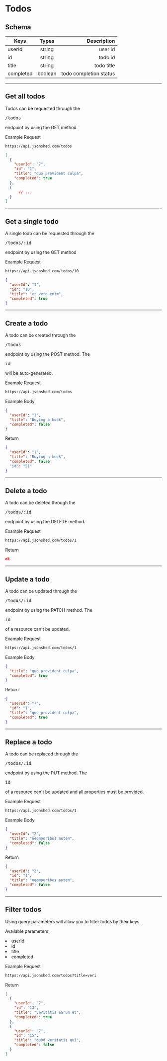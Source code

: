 
<h1 id="todos">Todos</h1>

<Paragraph size={6} />

<h2 id="todos-schema">Schema</h2>

<Paragraph />

| Keys          | Types         | Description                                                                     |
| --------------|:-------------:| -------------------------------------------------------------------------------:|
| userId        | string        | user id                                                                         |
| id            | string        | todo id                                                                         |
| title         | string        | todo title                                                                      |
| completed     | boolean       | todo completion status                                                          |

<Paragraph size={6} />

---

<Paragraph size={6} />

<h2 id="get-all-todos">Get all todos</h2>

<Paragraph />

Todos can be requested through the <Pre>/todos</Pre> endpoint by using the GET method

<ExampleTitle>

Example Request

</ExampleTitle>

<Example>

```bash
https://api.jsonshed.com/todos
```

</Example>

<Paragraph />

<Example>

```json
[
  {
    "userId": "7",
    "id": "1",
    "title": "quo provident culpa",
    "completed": true
  },
  {
      // ...
  }
]
```

</Example>

<Paragraph size={6} />

---

<Paragraph size={6} />

<h2 id="get-single-todo">Get a single todo</h2>

<Paragraph />

A single todo can be requested through the <Pre>/todos/:id</Pre> endpoint by using the GET method

<ExampleTitle>

Example Request

</ExampleTitle>

<Example>

```bash
https://api.jsonshed.com/todos/10
```

</Example>

<Paragraph />

<Example>

```json
{
  "userId": "1",
  "id": "10",
  "title": "et vero enim",
  "completed": true
}
```

</Example>

<Paragraph size={6} />

---

<Paragraph size={6} />

<h2 id="create-todo">Create a todo</h2>

<Paragraph />

A todo can be created through the <Pre>/todos</Pre> endpoint by using the POST method. The <Pre>id</Pre> will be auto-generated.

<ExampleTitle>

Example Request

</ExampleTitle>

<Example>

```bash
https://api.jsonshed.com/todos
```

</Example>

<ExampleTitle>

Example Body

</ExampleTitle>

<Example>

```json
{  
  "userId": "1",
  "title": "Buying a book",
  "completed": false
}
```

</Example>

<Paragraph />

<ExampleTitle>

Return

</ExampleTitle>

<Example>

```json
{
  "userId": "1",
  "title": "Buying a book",
  "completed": false
  "id": "51"
}
```

</Example>

<Paragraph size={6} />

---

<Paragraph size={6} />

<h2 id="delete-todo">Delete a todo</h2>

<Paragraph />

A todo can be deleted through the <Pre>/todos/:id</Pre> endpoint by using the DELETE method.

<ExampleTitle>

Example Request

</ExampleTitle>

<Example>

```bash
https://api.jsonshed.com/todos/1
```

</Example>

<Paragraph />

<ExampleTitle>

Return

</ExampleTitle>

<Example>

```json
ok
```

</Example>

<Paragraph size={6} />

---

<Paragraph size={6} />

<h2 id="update-todo">Update a todo</h2>

<Paragraph />

A todo can be updated through the <Pre>/todos/:id</Pre> endpoint by using the PATCH method. The <Pre>id</Pre> of a resource can't be updated.

<ExampleTitle>

Example Request

</ExampleTitle>

<Example>

```bash
https://api.jsonshed.com/todos/1
```

</Example>

<ExampleTitle>

Example Body

</ExampleTitle>

<Example>

```json
{
  "title": "quo provident culpa",
  "completed": true
}
```

</Example>

<Paragraph />

<ExampleTitle>

Return

</ExampleTitle>

<Example>

```json
{
  "userId": "7",
  "id": "1",
  "title": "quo provident culpa",
  "completed": true
}
```

</Example>

<Paragraph size={6} />

---

<Paragraph size={6} />

<h2 id="replace-todo">Replace a todo</h2>

<Paragraph />

A todo can be replaced through the <Pre>/todos/:id</Pre> endpoint by using the PUT method. The <Pre>id</Pre> of a resource can't be updated and all properties must be provided.

<ExampleTitle>

Example Request

</ExampleTitle>

<Example>

```bash
https://api.jsonshed.com/todos/1
```

</Example>

<ExampleTitle>

Example Body

</ExampleTitle>

<Example>

```json
{
  "userId": "2",
  "title": "neqmporibus autem",
  "completed": false
}
```

</Example>

<Paragraph />

<ExampleTitle>

Return

</ExampleTitle>

<Example>

```json
{
  "userId": "2",
  "id": "1",
  "title": "neqmporibus autem",
  "completed": false
}
```

</Example>

<Paragraph size={6} />

---

<Paragraph size={6} />

<h2 id="filter-todos">Filter todos</h2>

<Paragraph />

Using query parameters will allow you to filter todos by their keys.

<Paragraph />

Available parameters:

<Li>userId</Li>
<Li>id</Li>
<Li>title</Li>
<Li>completed</Li>

<ExampleTitle>

Example Request

</ExampleTitle>

<Example>

```bash
https://api.jsonshed.com/todos?title=veri
```

</Example>

<Paragraph />

<ExampleTitle>

Return

</ExampleTitle>

<Example>

```json
[
  {
    "userId": "7",
    "id": "13",
    "title": "veritatis earum et",
    "completed": true
  },
  {
    "userId": "7",
    "id": "15",
    "title": "quod veritatis qui",
    "completed": false
  }
]
```

</Example>